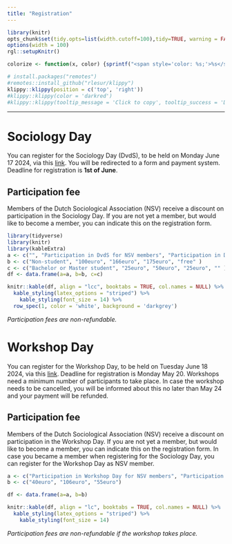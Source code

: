 ```yaml
---
title: "Registration"
---  
```


 <script src="https://kit.fontawesome.com/a076d05399.js" crossorigin="anonymous"></script>
 
<!---
https://stackoverflow.com/questions/30110377/saving-leaflet-output-as-html
--->
  
```r
library(knitr)
opts_chunk$set(tidy.opts=list(width.cutoff=100),tidy=TRUE, warning = FALSE, message = FALSE,comment = "#>", cache=TRUE, class.source=c("test"), class.output=c("test2"), cache.lazy = FALSE)
options(width = 100) 
rgl::setupKnitr()

colorize <- function(x, color) {sprintf("<span style='color: %s;'>%s</span>", color, x) }

```

```r
# install.packages("remotes")
#remotes::install_github("rlesur/klippy")
klippy::klippy(position = c('top', 'right'))
#klippy::klippy(color = 'darkred')
#klippy::klippy(tooltip_message = 'Click to copy', tooltip_success = 'Done')
```

--- 

# Sociology Day

You can register for the Sociology Day (DvdS), to be held on Monday June 17 2024, via this [link](https://app.clubcollect.com/forms/nl/nsv/registrationform-Sociology-Day-2024). You will be redirected to a form and payment system. Deadline for registration is **1st of June**.

## Participation fee  

Members of the Dutch Sociological Association (NSV) receive a discount on participation in the Sociology Day. If you are not yet a member, but would like to become a member, you can indicate this on the registration form.



```r
library(tidyverse)
library(knitr)
library(kableExtra)
a <- c("", "Participation in DvdS for NSV members", "Participation in DvdS + NSV membership (until 31-12-2024)", "Participation in DvdS without NSV membership", "Participation in DvdS for NSV honorary members" )
b <- c("Non-student", "100euro", "166euro", "175euro", "free" )
c <- c("Bachelor or Master student", "25euro", "50euro", "25euro", "" )
df <- data.frame(a=a, b=b, c=c)

knitr::kable(df, align = "lcc", booktabs = TRUE, col.names = NULL) %>%
  kable_styling(latex_options = "striped") %>% 
    kable_styling(font_size = 14) %>% 
  row_spec(1, color = 'white', background = 'darkgrey') 


```

*Participation fees are non-refundable.*


# Workshop Day

You can register for the Workshop Day, to be held on Tuesday June 18 2024, via this [link](https://app.clubcollect.com/forms/nl/nsv/registrationform-workshop-day-2024-z7txpn). Deadline for registration is Monday May 20. Workshops need a minimum number of participants to take place. In case the workshop needs to be cancelled, you will be informed about this no later than May 24 and your payment will be refunded.



## Participation fee  

Members of the Dutch Sociological Association (NSV) receive a discount on participation in the Workshop Day. If you are not yet a member, but would like to become a member, you can indicate this on the registration form. In case you became a member when registering for the Sociology Day, you can register for the Workshop Day as NSV member.


```r
a <- c("Participation in Workshop Day for NSV members", "Participation in Workshop Day + NSV membership (until 31-12-2024)", "Participation in Workshop Day without NSV membership")
b <- c("40euro", "106euro", "55euro")

df <- data.frame(a=a, b=b)

knitr::kable(df, align = "lc", booktabs = TRUE, col.names = NULL) %>%
  kable_styling(latex_options = "striped") %>% 
    kable_styling(font_size = 14) 

```

*Participation fees are non-refundable if the workshop takes place.*


